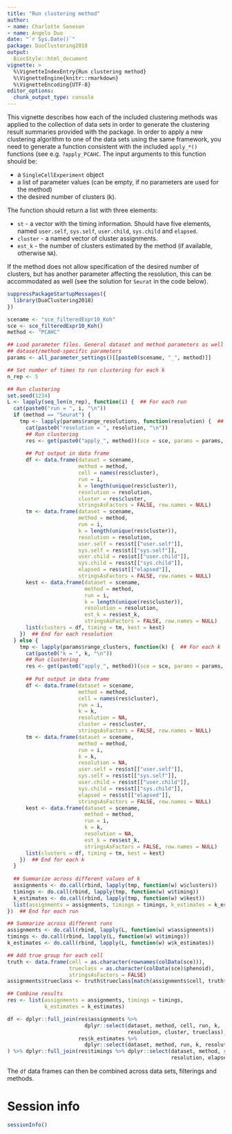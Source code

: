 ```yaml
---
title: "Run clustering method"
author: 
- name: Charlotte Soneson
- name: Angelo Duo
date: "`r Sys.Date()`"
package: DuoClustering2018
output:
  BiocStyle::html_document
vignette: >
  %\VignetteIndexEntry{Run clustering method}
  %\VignetteEngine{knitr::rmarkdown}
  %\VignetteEncoding{UTF-8}
editor_options: 
  chunk_output_type: console
---
```


This vignette describes how each of the included clustering methods was applied
to the collection of data sets in order to generate the clustering result
summaries provided with the package. In order to apply a new clustering
algorithm to one of the data sets using the same framework, you need to generate
a function consistent with the included `apply_*()` functions (see e.g.
`?apply_PCAHC`. The input arguments to this function should be:

- a `SingleCellExperiment` object
- a list of parameter values (can be empty, if no parameters are used for the method)
- the desired number of clusters (k). 

The function should return a list with three elements:

- `st` - a vector with the timing information. Should have five elements, named `user.self`, `sys.self`, `user.child`, `sys.child` and `elapsed`.
- `cluster` - a named vector of cluster assignments.
- `est_k` - the number of clusters estimated by the method (if available, otherwise `NA`).

If the method does not allow specification of the desired number of clusters,
but has another parameter affecting the resolution, this can be accommodated as
well (see the solution for `Seurat` in the code below).

```r
suppressPackageStartupMessages({
  library(DuoClustering2018)
})

scename <- "sce_filteredExpr10_Koh"
sce <- sce_filteredExpr10_Koh()
method <- "PCAHC"
```


```r
## Load parameter files. General dataset and method parameters as well as
## dataset/method-specific parameters
params <- all_parameter_settings()[[paste0(scename, "_", method)]]

## Set number of times to run clustering for each k
n_rep <- 5

## Run clustering
set.seed(1234)
L <- lapply(seq_len(n_rep), function(i) {  ## For each run
  cat(paste0("run = ", i, "\n"))
  if (method == "Seurat") {
    tmp <- lapply(params$range_resolutions, function(resolution) {  ## For each resolution
      cat(paste0("resolution = ", resolution, "\n"))
      ## Run clustering
      res <- get(paste0("apply_", method))(sce = sce, params = params, resolution = resolution)
      
      ## Put output in data frame
      df <- data.frame(dataset = scename, 
                       method = method, 
                       cell = names(res$cluster),
                       run = i,
                       k = length(unique(res$cluster)),
                       resolution = resolution,
                       cluster = res$cluster,
                       stringsAsFactors = FALSE, row.names = NULL)
      tm <- data.frame(dataset = scename, 
                       method = method,
                       run = i, 
                       k = length(unique(res$cluster)),
                       resolution = resolution,
                       user.self = res$st[["user.self"]],
                       sys.self = res$st[["sys.self"]],
                       user.child = res$st[["user.child"]],
                       sys.child = res$st[["sys.child"]],
                       elapsed = res$st[["elapsed"]],
                       stringsAsFactors = FALSE, row.names = NULL)
      kest <- data.frame(dataset = scename, 
                         method = method,
                         run = i, 
                         k = length(unique(res$cluster)),
                         resolution = resolution,
                         est_k = res$est_k,
                         stringsAsFactors = FALSE, row.names = NULL)
      list(clusters = df, timing = tm, kest = kest)
    })  ## End for each resolution
  } else {
    tmp <- lapply(params$range_clusters, function(k) {  ## For each k
      cat(paste0("k = ", k, "\n"))
      ## Run clustering
      res <- get(paste0("apply_", method))(sce = sce, params = params, k = k)
      
      ## Put output in data frame
      df <- data.frame(dataset = scename, 
                       method = method, 
                       cell = names(res$cluster),
                       run = i,
                       k = k,
                       resolution = NA,
                       cluster = res$cluster,
                       stringsAsFactors = FALSE, row.names = NULL)
      tm <- data.frame(dataset = scename, 
                       method = method,
                       run = i, 
                       k = k,
                       resolution = NA,
                       user.self = res$st[["user.self"]],
                       sys.self = res$st[["sys.self"]],
                       user.child = res$st[["user.child"]],
                       sys.child = res$st[["sys.child"]],
                       elapsed = res$st[["elapsed"]],
                       stringsAsFactors = FALSE, row.names = NULL)
      kest <- data.frame(dataset = scename, 
                         method = method,
                         run = i, 
                         k = k,
                         resolution = NA,
                         est_k = res$est_k,
                         stringsAsFactors = FALSE, row.names = NULL)
      list(clusters = df, timing = tm, kest = kest)
    })  ## End for each k
  }
  
  ## Summarize across different values of k
  assignments <- do.call(rbind, lapply(tmp, function(w) w$clusters))
  timings <- do.call(rbind, lapply(tmp, function(w) w$timing))
  k_estimates <- do.call(rbind, lapply(tmp, function(w) w$kest))
  list(assignments = assignments, timings = timings, k_estimates = k_estimates)
})  ## End for each run

## Summarize across different runs
assignments <- do.call(rbind, lapply(L, function(w) w$assignments))
timings <- do.call(rbind, lapply(L, function(w) w$timings))
k_estimates <- do.call(rbind, lapply(L, function(w) w$k_estimates))

## Add true group for each cell
truth <- data.frame(cell = as.character(rownames(colData(sce))),
                    trueclass = as.character(colData(sce)$phenoid),
                    stringsAsFactors = FALSE)
assignments$trueclass <- truth$trueclass[match(assignments$cell, truth$cell)]

## Combine results
res <- list(assignments = assignments, timings = timings,
            k_estimates = k_estimates)

df <- dplyr::full_join(res$assignments %>%
                         dplyr::select(dataset, method, cell, run, k, 
                                       resolution, cluster, trueclass),
                       res$k_estimates %>%
                         dplyr::select(dataset, method, run, k, resolution, est_k)
) %>% dplyr::full_join(res$timings %>% dplyr::select(dataset, method, run, k,
                                                     resolution, elapsed))
```

The `df` data frames can then be combined across data sets, filterings and methods.  

# Session info

```r
sessionInfo()
```

